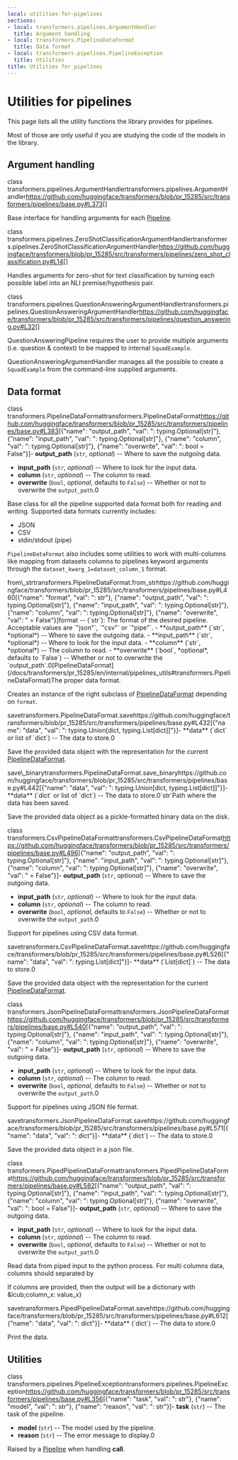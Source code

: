 ```yaml
---
local: utilities-for-pipelines
sections:
- local: transformers.pipelines.ArgumentHandler
  title: Argument handling
- local: transformers.PipelineDataFormat
  title: Data format
- local: transformers.pipelines.PipelineException
  title: Utilities
title: Utilities for pipelines
---
```

<script>
</script>
<!--Copyright 2020 The HuggingFace Team. All rights reserved.

Licensed under the Apache License, Version 2.0 (the "License"); you may not use this file except in compliance with
the License. You may obtain a copy of the License at

http://www.apache.org/licenses/LICENSE-2.0

Unless required by applicable law or agreed to in writing, software distributed under the License is distributed on
an "AS IS" BASIS, WITHOUT WARRANTIES OR CONDITIONS OF ANY KIND, either express or implied. See the License for the
specific language governing permissions and limitations under the License.
-->

<h1 id="utilities-for-pipelines">Utilities for pipelines</h1>

This page lists all the utility functions the library provides for pipelines.

Most of those are only useful if you are studying the code of the models in the library.


<h2 id="transformers.pipelines.ArgumentHandler">Argument handling</h2>

<div class="docstring">

<docstring><name>class transformers.pipelines.ArgumentHandler</name><anchor>transformers.pipelines.ArgumentHandler</anchor><source>https://github.com/huggingface/transformers/blob/pr_15285/src/transformers/pipelines/base.py#L373</source><parameters>[]</parameters></docstring>

Base interface for handling arguments for each [Pipeline](/docs/transformers/pr_15285/en/main_classes/pipelines#transformers.Pipeline).


</div>

<div class="docstring">

<docstring><name>class transformers.pipelines.ZeroShotClassificationArgumentHandler</name><anchor>transformers.pipelines.ZeroShotClassificationArgumentHandler</anchor><source>https://github.com/huggingface/transformers/blob/pr_15285/src/transformers/pipelines/zero_shot_classification.py#L14</source><parameters>[]</parameters></docstring>

Handles arguments for zero-shot for text classification by turning each possible label into an NLI
premise/hypothesis pair.


</div>

<div class="docstring">

<docstring><name>class transformers.pipelines.QuestionAnsweringArgumentHandler</name><anchor>transformers.pipelines.QuestionAnsweringArgumentHandler</anchor><source>https://github.com/huggingface/transformers/blob/pr_15285/src/transformers/pipelines/question_answering.py#L32</source><parameters>[]</parameters></docstring>

QuestionAnsweringPipeline requires the user to provide multiple arguments (i.e. question & context) to be mapped to
internal `SquadExample`.

QuestionAnsweringArgumentHandler manages all the possible to create a `SquadExample` from the command-line
supplied arguments.


</div>

<h2 id="transformers.PipelineDataFormat">Data format</h2>

<div class="docstring">

<docstring><name>class transformers.PipelineDataFormat</name><anchor>transformers.PipelineDataFormat</anchor><source>https://github.com/huggingface/transformers/blob/pr_15285/src/transformers/pipelines/base.py#L383</source><parameters>[{"name": "output_path", "val": ": typing.Optional[str]"}, {"name": "input_path", "val": ": typing.Optional[str]"}, {"name": "column", "val": ": typing.Optional[str]"}, {"name": "overwrite", "val": ": bool = False"}]</parameters><paramsdesc>- **output_path** (`str`, *optional*) -- Where to save the outgoing data.
- **input_path** (`str`, *optional*) -- Where to look for the input data.
- **column** (`str`, *optional*) -- The column to read.
- **overwrite** (`bool`, *optional*, defaults to `False`) --
  Whether or not to overwrite the `output_path`.</paramsdesc><paramgroups>0</paramgroups></docstring>

Base class for all the pipeline supported data format both for reading and writing. Supported data formats
currently includes:

- JSON
- CSV
- stdin/stdout (pipe)

`PipelineDataFormat` also includes some utilities to work with multi-columns like mapping from datasets columns to
pipelines keyword arguments through the `dataset_kwarg_1=dataset_column_1` format.





<div class="docstring">
<docstring><name>from\_str</name><anchor>transformers.PipelineDataFormat.from_str</anchor><source>https://github.com/huggingface/transformers/blob/pr_15285/src/transformers/pipelines/base.py#L460</source><parameters>[{"name": "format", "val": ": str"}, {"name": "output_path", "val": ": typing.Optional[str]"}, {"name": "input_path", "val": ": typing.Optional[str]"}, {"name": "column", "val": ": typing.Optional[str]"}, {"name": "overwrite", "val": " = False"}]</parameters><paramsdesc>format -- (`str`):
The format of the desired pipeline. Acceptable values are `"json"`, `"csv"` or `"pipe"`.
- **output_path** (`str`, *optional*) --
  Where to save the outgoing data.
- **input_path** (`str`, *optional*) --
  Where to look for the input data.
- **column** (`str`, *optional*) --
  The column to read.
- **overwrite** (`bool`, *optional*, defaults to `False`) --
  Whether or not to overwrite the `output_path`.</paramsdesc><paramgroups>0</paramgroups><rettype>[PipelineDataFormat](/docs/transformers/pr_15285/en/internal/pipelines_utils#transformers.PipelineDataFormat)</rettype><retdesc>The proper data format.</retdesc></docstring>

Creates an instance of the right subclass of [PipelineDataFormat](/docs/transformers/pr_15285/en/internal/pipelines_utils#transformers.PipelineDataFormat) depending on `format`.








</div>
<div class="docstring">
<docstring><name>save</name><anchor>transformers.PipelineDataFormat.save</anchor><source>https://github.com/huggingface/transformers/blob/pr_15285/src/transformers/pipelines/base.py#L432</source><parameters>[{"name": "data", "val": ": typing.Union[dict, typing.List[dict]]"}]</parameters><paramsdesc>- **data** (`dict` or list of `dict`) -- The data to store.</paramsdesc><paramgroups>0</paramgroups></docstring>

Save the provided data object with the representation for the current [PipelineDataFormat](/docs/transformers/pr_15285/en/internal/pipelines_utils#transformers.PipelineDataFormat).




</div>
<div class="docstring">
<docstring><name>save\_binary</name><anchor>transformers.PipelineDataFormat.save_binary</anchor><source>https://github.com/huggingface/transformers/blob/pr_15285/src/transformers/pipelines/base.py#L442</source><parameters>[{"name": "data", "val": ": typing.Union[dict, typing.List[dict]]"}]</parameters><paramsdesc>- **data** (`dict` or list of `dict`) -- The data to store.</paramsdesc><paramgroups>0</paramgroups><rettype>`str`</rettype><retdesc>Path where the data has been saved.</retdesc></docstring>

Save the provided data object as a pickle-formatted binary data on the disk.








</div></div>

<div class="docstring">

<docstring><name>class transformers.CsvPipelineDataFormat</name><anchor>transformers.CsvPipelineDataFormat</anchor><source>https://github.com/huggingface/transformers/blob/pr_15285/src/transformers/pipelines/base.py#L496</source><parameters>[{"name": "output_path", "val": ": typing.Optional[str]"}, {"name": "input_path", "val": ": typing.Optional[str]"}, {"name": "column", "val": ": typing.Optional[str]"}, {"name": "overwrite", "val": " = False"}]</parameters><paramsdesc>- **output_path** (`str`, *optional*) -- Where to save the outgoing data.
- **input_path** (`str`, *optional*) -- Where to look for the input data.
- **column** (`str`, *optional*) -- The column to read.
- **overwrite** (`bool`, *optional*, defaults to `False`) --
  Whether or not to overwrite the `output_path`.</paramsdesc><paramgroups>0</paramgroups></docstring>

Support for pipelines using CSV data format.





<div class="docstring">
<docstring><name>save</name><anchor>transformers.CsvPipelineDataFormat.save</anchor><source>https://github.com/huggingface/transformers/blob/pr_15285/src/transformers/pipelines/base.py#L526</source><parameters>[{"name": "data", "val": ": typing.List[dict]"}]</parameters><paramsdesc>- **data** (`List[dict]`) -- The data to store.</paramsdesc><paramgroups>0</paramgroups></docstring>

Save the provided data object with the representation for the current [PipelineDataFormat](/docs/transformers/pr_15285/en/internal/pipelines_utils#transformers.PipelineDataFormat).




</div></div>

<div class="docstring">

<docstring><name>class transformers.JsonPipelineDataFormat</name><anchor>transformers.JsonPipelineDataFormat</anchor><source>https://github.com/huggingface/transformers/blob/pr_15285/src/transformers/pipelines/base.py#L540</source><parameters>[{"name": "output_path", "val": ": typing.Optional[str]"}, {"name": "input_path", "val": ": typing.Optional[str]"}, {"name": "column", "val": ": typing.Optional[str]"}, {"name": "overwrite", "val": " = False"}]</parameters><paramsdesc>- **output_path** (`str`, *optional*) -- Where to save the outgoing data.
- **input_path** (`str`, *optional*) -- Where to look for the input data.
- **column** (`str`, *optional*) -- The column to read.
- **overwrite** (`bool`, *optional*, defaults to `False`) --
  Whether or not to overwrite the `output_path`.</paramsdesc><paramgroups>0</paramgroups></docstring>

Support for pipelines using JSON file format.





<div class="docstring">
<docstring><name>save</name><anchor>transformers.JsonPipelineDataFormat.save</anchor><source>https://github.com/huggingface/transformers/blob/pr_15285/src/transformers/pipelines/base.py#L571</source><parameters>[{"name": "data", "val": ": dict"}]</parameters><paramsdesc>- **data** (`dict`) -- The data to store.</paramsdesc><paramgroups>0</paramgroups></docstring>

Save the provided data object in a json file.




</div></div>

<div class="docstring">

<docstring><name>class transformers.PipedPipelineDataFormat</name><anchor>transformers.PipedPipelineDataFormat</anchor><source>https://github.com/huggingface/transformers/blob/pr_15285/src/transformers/pipelines/base.py#L582</source><parameters>[{"name": "output_path", "val": ": typing.Optional[str]"}, {"name": "input_path", "val": ": typing.Optional[str]"}, {"name": "column", "val": ": typing.Optional[str]"}, {"name": "overwrite", "val": ": bool = False"}]</parameters><paramsdesc>- **output_path** (`str`, *optional*) -- Where to save the outgoing data.
- **input_path** (`str`, *optional*) -- Where to look for the input data.
- **column** (`str`, *optional*) -- The column to read.
- **overwrite** (`bool`, *optional*, defaults to `False`) --
  Whether or not to overwrite the `output_path`.</paramsdesc><paramgroups>0</paramgroups></docstring>

Read data from piped input to the python process. For multi columns data, columns should separated by 	

If columns are provided, then the output will be a dictionary with &amp;lcub;column_x: value_x}





<div class="docstring">
<docstring><name>save</name><anchor>transformers.PipedPipelineDataFormat.save</anchor><source>https://github.com/huggingface/transformers/blob/pr_15285/src/transformers/pipelines/base.py#L612</source><parameters>[{"name": "data", "val": ": dict"}]</parameters><paramsdesc>- **data** (`dict`) -- The data to store.</paramsdesc><paramgroups>0</paramgroups></docstring>

Print the data.




</div></div>

<h2 id="transformers.pipelines.PipelineException">Utilities</h2>

<div class="docstring">

<docstring><name>class transformers.pipelines.PipelineException</name><anchor>transformers.pipelines.PipelineException</anchor><source>https://github.com/huggingface/transformers/blob/pr_15285/src/transformers/pipelines/base.py#L356</source><parameters>[{"name": "task", "val": ": str"}, {"name": "model", "val": ": str"}, {"name": "reason", "val": ": str"}]</parameters><paramsdesc>- **task** (`str`) -- The task of the pipeline.
- **model** (`str`) -- The model used by the pipeline.
- **reason** (`str`) -- The error message to display.</paramsdesc><paramgroups>0</paramgroups></docstring>

Raised by a [Pipeline](/docs/transformers/pr_15285/en/main_classes/pipelines#transformers.Pipeline) when handling __call__.




</div>
